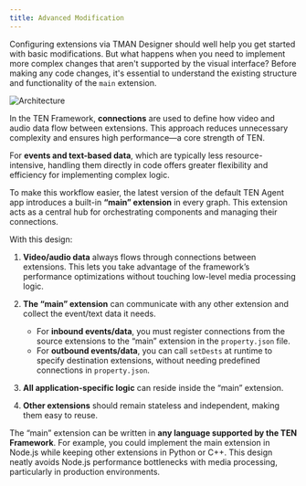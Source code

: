 ```yaml
---
title: Advanced Modification
---
```


Configuring extensions via TMAN Designer should well help you get started with basic modifications. But what happens when you need to implement more complex changes that aren't supported by the visual interface?
Before making any code changes, it's essential to understand the existing structure and functionality of the `main` extension.

<img src="https://ten-framework-assets.s3.amazonaws.com/blog/main-control/nine.svg" alt="Architecture" />

In the TEN Framework, **connections** are used to define how video and audio data flow between extensions. This approach reduces unnecessary complexity and ensures high performance—a core strength of TEN.

For **events and text-based data**, which are typically less resource-intensive, handling them directly in code offers greater flexibility and efficiency for implementing complex logic.

To make this workflow easier, the latest version of the default TEN Agent app introduces a built-in **“main” extension** in every graph. This extension acts as a central hub for orchestrating components and managing their connections.

With this design:

1. **Video/audio data** always flows through connections between extensions. This lets you take advantage of the framework’s performance optimizations without touching low-level media processing logic.
2. **The “main” extension** can communicate with any other extension and collect the event/text data it needs.

   * For **inbound events/data**, you must register connections from the source extensions to the “main” extension in the `property.json` file.
   * For **outbound events/data**, you can call `setDests` at runtime to specify destination extensions, without needing predefined connections in `property.json`.
3. **All application-specific logic** can reside inside the “main” extension.
4. **Other extensions** should remain stateless and independent, making them easy to reuse.

The “main” extension can be written in **any language supported by the TEN Framework**. For example, you could implement the main extension in Node.js while keeping other extensions in Python or C++. This design neatly avoids Node.js performance bottlenecks with media processing, particularly in production environments.